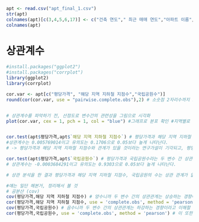 ```r
apt <- read.csv("apt_final_1.csv")
str(apt)
colnames(apt)[c(3,4,5,6,17)] <- c("건축 연도"," 최근 매매 연도","아파트 이름","최근 매매 월","해당 지역 지하철 지점수")
colnames(apt)
```
# 상관계수

```r
#install.packages("ggplot2")
#install.packages("corrplot")
library(ggplot2)
library(corrplot)

cor.var <- apt[c("평당가격", "해당 지역 지하철 지점수","국립공원수")]
round(cor(cor.var, use = "pairwise.complete.obs"),2) # 소숫점 2자리수까지 조정을 하고 cor함수를 사용하였다


# 상관계수를 파악하기 전, 산점도로 변수간의 관련성을 그림으로 시각화
plot(cor.var, cex = 1, pch = 1, col = "blue") #그래프로 분포 확인 #지역별로 같은 값을 나타내는 경우가 많이 이와 같은 형태의 그래프를 볼 수 있다.


cor.test(apt$평당가격,apt$`해당 지역 지하철 지점수`) # 평당가격과 해당 지역 지하철 지점수라는 두 변수 간 상관 관계의 유의도 출력
#상관계수는 0.005769014이고 유의도는 0.1706으로 0.05보다 높게 나타난다.
# -> 평당가격과 해당 지역 지하철 지점수와 관계가 있을 것이라는 연구가설이 기각되고, 평당가격과 지하철 지점수 간에 관계가 없을 것이라는 영가설이 채택된다.

cor.test(apt$평당가격,apt$`국립공원수`) # 평당가격과 국립공원수라는 두 변수 간 상관 관계의 유의도 출력
# 상관계수는 -0.0003684291이고 유의도는 0.9303으로 0.05보다 높게 나타난다.

# 상관 분석을 한 결과 평당가격과 해당 지역 지하철 지점수, 국립공원의 수는 상관 관계가 없다는 것을 알 수 있다.

```

```r
#얘는 일단 해본거, 정리해서 볼 것
# 공분산 (cov) 
cov(평당가격,해당 지역 지하철 지점수) # 양수니까 두 변수 간의 상관관계는 상승하는 경향이라고 이해할 수 있다.
cor(평당가격,해당 지역 지하철 지점수, use = 'complete.obs', method = 'pearson') # 상관계수는 -1에서 1 사이의 수를 가지는데 0이면 선형관계가 없는 것이다. 0.13으로 선형관계가 보이지 않는 것을 확인할 수 있다.
cov(평당가격,국립공원수) # 음수니까 두 변수 간의 상관관계는 하강하는 경향이라고 이해할 수 있다.
cor(평당가격,국립공원수, use = 'complete.obs', method = 'pearson') # 이 또한 선형관계가 없음을 확인할 수 있다.

```